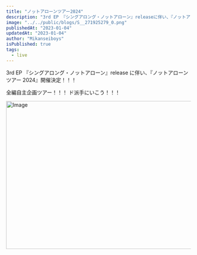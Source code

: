 ```yaml
---
title: "ノットアローンツアー2024"
description: "3rd EP 『シングアロング・ノットアローン』releaseに伴い、『ノットアローンツアー2024』開催決定！！！"
image: "../../public/blogs/S__271925279_0.png"
publishedAt: "2023-01-04"
updatedAt: "2023-01-04"
author: "Mikanseiboys"
isPublished: true
tags:
  - live
---
```


3rd EP 『シングアロング・ノットアローン』release に伴い、『ノットアローンツアー 2024』開催決定！！！

全編自主企画ツアー！！！
ド派手にいこう！！！

<Image
  src="/blogs/S__271925297_0.jpg"
  width="718"
  height="404"
  alt="Image"
  sizes="100vw"
/>
